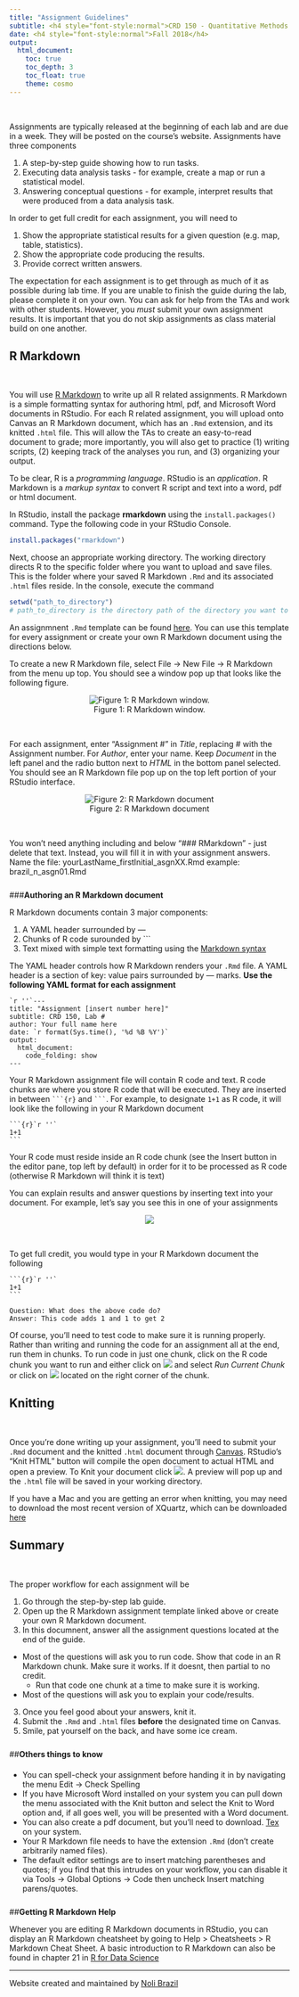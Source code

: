 ```yaml
---
title: "Assignment Guidelines"
subtitle: <h4 style="font-style:normal">CRD 150 - Quantitative Methods in Community Research</h4>
date: <h4 style="font-style:normal">Fall 2018</h4>
output: 
  html_document:
    toc: true
    toc_depth: 3
    toc_float: true
    theme: cosmo
---
```


<style>
h1.title {
  font-weight: bold;
}
</style>

\


Assignments are typically released at the beginning of each lab and are due in a week. They will be posted on the course's website. Assignments have three components

1. A step-by-step guide showing how to run tasks.
2. Executing data analysis tasks - for example, create a map or run a statistical model.
3. Answering conceptual questions - for example, interpret results that were produced from a data analysis task.  

In order to get full credit for each assignment, you will need to

1. Show the appropriate statistical results for a given question (e.g. map, table, statistics).
2. Show the appropriate code producing the results. 
3. Provide correct written answers.  

The expectation for each assignment is to get through as much of it as possible during lab time.  If you are unable to finish the guide during the lab, please complete it on your own.  You can ask for help from the TAs and work with other students.  However, you *must* submit your own assignment results.  It is important that you do not skip assignments as class material build on one another. 

<div style="margin-bottom:25px;">
</div>
## **R Markdown**
\

You will use [R Markdown](https://rmarkdown.rstudio.com/) to write up all R related assignments.  R Markdown is a simple formatting syntax for authoring html, pdf, and Microsoft Word documents in RStudio.  For each R related assignment, you will upload onto Canvas an R Markdown document, which has an `.Rmd` extension, and its knitted `.html` file. This will allow the TAs to create an easy-to-read document to grade; more importantly, you will also get to practice (1) writing scripts, (2) keeping track of the analyses you run, and (3) organizing your output.  

To be clear, R is a *programming language*. RStudio is an *application*. R Markdown is a *markup syntax* to convert R script and text into a word, pdf or html document.


In RStudio, install the package **rmarkdown** using the `install.packages()` command.  Type the following code in your RStudio Console.

```r
install.packages("rmarkdown")
```

Next, choose an appropriate working directory. The working directory directs R to the specific folder where you want to upload and save files.  This is the folder where your saved R Markdown `.Rmd` and its associated `.html` files reside. In the console, execute the command

```r
setwd("path_to_directory")
# path_to_directory is the directory path of the directory you want to set as working directory
```

An assignmnent `.Rmd` template can be found [here](https://raw.githubusercontent.com/crd150/data/master/assignment_template.Rmd).  You can use this template for every assignment or create your own R Markdown document using the directions below.

To create a new R Markdown file, select File -> New File -> R Markdown from the menu up top.  You should see a window pop up that looks like the following figure.  

<center>
![Figure 1: R Markdown window.](/Users/noli/Documents/UCD/teaching/CRD150/Lab/crd150.github.io/hwguide1.png)

</center>
\

For each assignment, enter "Assignment #" in *Title*, replacing # with the Assignment number.  For *Author*, enter your name.  Keep *Document* in the left panel and the radio button next to *HTML* in the bottom panel selected.  You should see an R Markdown file pop up on the top left portion of your RStudio interface.

<center>

![Figure 2: R Markdown document](/Users/noli/Documents/UCD/teaching/CRD150/Lab/crd150.github.io/hwguide2.png)

</center>
\


You won't need anything including and below "### RMarkdown" - just delete that text.  Instead, you will fill it in with your assignment answers.  Name the file: yourLastName_firstInitial_asgnXX.Rmd example: brazil_n_asgn01.Rmd

<div style="margin-bottom:25px;">
</div>
###**Authoring an R Markdown document**
\

R Markdown documents contain 3 major components:

1. A YAML header surrounded by ---
2. Chunks of R code surounded by ```
3. Text mixed with simple text formatting using the [Markdown syntax](https://www.markdownguide.org/cheat-sheet/)

The YAML header controls how R Markdown renders your `.Rmd` file. A YAML header is a section of key: value pairs surrounded by --- marks.  **Use the following YAML format for each assignment**

````
`r ''`---
title: "Assignment [insert number here]"
subtitle: CRD 150, Lab #
author: Your full name here
date: `r format(Sys.time(), '%d %B %Y')`
output: 
  html_document:
    code_folding: show
---
````

Your R Markdown assignment file will contain R code and text.  R code chunks are where you store R code that will be executed. They are inserted in between `` ```{r} `` and `` ``` ``.  For example, to designate `1+1` as R code, it will look like the following in your R Markdown document

````
```{r}`r ''`
1+1
```
````

Your R code must reside inside an R code chunk (see the Insert button in the editor pane, top left by default) in order for it to be processed as R code (otherwise R Markdown will think it is text)

You can explain results and answer questions by inserting text into your document.  For example, let's say you see this in one of your assignments

<center>
![](/Users/noli/Documents/UCD/teaching/CRD150/Lab/crd150.github.io/hwguide5.png)
</center>
\

To get full credit, you would type in your R Markdown document the following

````
```{r}`r ''`
1+1
```

Question: What does the above code do?
Answer: This code adds 1 and 1 to get 2
````

Of course, you'll need to test code to make sure it is running properly.  Rather than writing and running  the code for an assignment all at the end, run them in chunks.  To run code in just one chunk, click on the R code chunk you want to run and either click on ![](/Users/noli/Documents/UCD/teaching/CRD150/Lab/crd150.github.io/hwguide3.png) and select *Run Current Chunk* or click on ![](/Users/noli/Documents/UCD/teaching/CRD150/Lab/crd150.github.io/hwguide4.png) located on the right corner of the chunk.

<div style="margin-bottom:25px;">
</div>
## **Knitting**
\

Once you're done writing up your assignment, you'll need to submit your `.Rmd` document and the knitted `.html` document through [Canvas](https://login.canvas.ucdavis.edu/).  RStudio’s "Knit HTML" button will compile the open document to actual HTML and open a preview.  To Knit your document click ![](/Users/noli/Documents/UCD/teaching/CRD150/Lab/crd150.github.io/hwguide6.png).  A preview will pop up and the `.html` file will be saved in your working directory. 

If you have a Mac and you are getting an error when knitting, you may need to download the most recent version of XQuartz, which can be downloaded [here](http://xquartz.macosforge.org)

<div style="margin-bottom:25px;">
</div>
## **Summary**
\

The proper workflow for each assignment will be

1. Go through the step-by-step lab guide.  
2. Open up the R Markdown assignment template linked above or create your own R Markdown document.
2. In this documnent, answer all the assignment questions located at the end of the guide.
* Most of the questions will ask you to run code.  Show that code in an R Markdown chunk. Make sure it works.  If it doesnt, then partial to no credit.  
  + Run that code one chunk at a time to make sure it is working.
* Most of the questions will ask you to explain your code/results.
3. Once you feel good about your answers, knit it.
4. Submit the `.Rmd` and `.html` files **before** the designated time on Canvas.
5. Smile, pat yourself on the back, and have some ice cream.

<div style="margin-bottom:25px;">
</div>
##**Others things to know**
<div style="margin-bottom:20px;">
</div>

* You can spell-check your assignment before handing it in by navigating the menu Edit -> Check Spelling
* If you have Microsoft Word installed on your system you can pull down the menu associated with the Knit button and select the Knit to Word option and, if all goes well, you will be presented with a Word document.
* You can also create a pdf document, but you'll need to download. [Tex](http://www.ams.org/publications/what-is-tex) on your system.
* Your R Markdown file needs to have the extension `.Rmd` (don’t create arbitrarily named files).
* The default editor settings are to insert matching parentheses and quotes; if you find that this intrudes on your workflow, you can disable it via Tools -> Global Options -> Code then uncheck Insert matching parens/quotes.

<div style="margin-bottom:25px;">
</div>
##**Getting R Markdown Help**
\

Whenever you are editing R Markdown documents in RStudio, you can display an R Markdown cheatsheet by going to Help > Cheatsheets > R Markdown Cheat Sheet. A basic introduction to R Markdown can also be found in chapter 21 in [R for Data Science](http://r4ds.had.co.nz/index.html)


***


Website created and maintained by [Noli Brazil](https://nbrazil.faculty.ucdavis.edu/)
